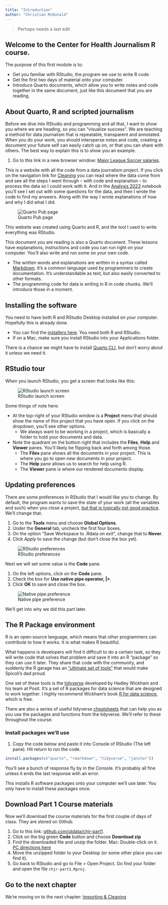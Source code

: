 ```yaml
---
title: "Introduction"
author: "Christian McDonald"
---
```


> Perhaps needs a last edit

## Welcome to the Center for Health Journalism R course.

The purpose of this first module is to:

- Get you familiar with RStudio, the program we use to write R code.
- Get the first two days of material onto your computer.
- Introduce Quarto documents, which allow you to write notes and code together in the same document, just like this document that you are reading.

## About Quarto, R and scripted journalism

Before we dive into RStudio and programming and all that, I want to show you where we are heading, so you can "visualize success". We are teaching a method for data journalism that is repeatable, transparent and annotated. When you do your work, you should intersperse notes and code, creating a document your future self can easily catch up on, or that you can share with others. The best way to explain this is to show you an example.

1.  Go to this link in a new browser window: [Major League Soccer salaries](https://christianmcdonald.quarto.pub/mls-salaries/).

This is a website with all the code from a data journalism project. If you click on the navigation link for [Cleaning](https://christianmcdonald.quarto.pub/mls-salaries/01-cleaning.html) you can read where the data come from and see all the steps I went through -- with code and explanation -- to process the data so I could work with it. And in the [Analysis 2023](https://christianmcdonald.quarto.pub/mls-salaries/02-analysis.html) notebook you'll see I set out with some questions for the data, and then I wrote the code to find my answers. Along with the way I wrote explanations of how and why I did what I did.

![Quarto Pub page](images/mls-analysis.png)

This website was created using Quarto and R, and the tool I used to write everything was RStudio.

This document you are reading is also a Quarto document. These lessons have explanations, instructions and code you can run right on your computer. You'll also write and run some on your own code.

- The written words and explanations are written in a syntax called [Markdown](https://quarto.org/docs/authoring/markdown-basics.html). It's a common language used by programmers to create documentation. It's understandable as text, but also easily converted to other formats.
- The programming code for data is writing in R in code chunks. We'll introduce those in a moment.

## Installing the software

You need to have both R and RStudio Desktop installed on your computer. Hopefully this is already done.

- You can find the [installers here](https://posit.co/download/rstudio-desktop/). You need both R and RStudio.
- If on a Mac, make sure you install RStudio into your Applications folder.

There is a chance we might have to install [Quarto CLI](https://quarto.org/docs/get-started/), but don't worry about it unless we need it.

## RStudio tour

When you launch RStudio, you get a screen that looks like this:

![RStudio launch screen](images/intro-start.png)

Some things of note here:

- At the top-right of your RStudio window is a **Project** menu that should show the name of this project that you have open. If you click on the dropdown, you'll see other options.
    - We always want to be working in a project, which is basically a folder to hold your documents and data.
- Note the quadrant on the bottom right that includes the **Files**, **Help** and **Viewer** panes. You'll likely be flipping back and forth among those.
    - The **Files** pane shows all the documents in your project. This is where you go to open new documents in your project.
    - The **Help** pane allows us to search for help using R.
    - The **Viewer** pane is where our rendered documents display.

## Updating preferences

There are some preferences in RStudio that I would like you to change. By default, the program wants to save the state of your work (all the variables and such) when you close a project, [but that is typically not good practice](https://www.r-bloggers.com/2017/04/using-r-dont-save-your-workspace/). We'll change that.

1.  Go to the **Tools** menu and choose **Global Options**.
2.  Under the **General** tab, uncheck the first four boxes.
3.  On the option "Save Workspace to .Rdata on exit", change that to **Never**.
4.  Click *Apply* to save the change (but don't close the box yet).

![RStudio preferences](images/rstudio-prefs.png)

Next we will set some value is the **Code** pane.

1.  On the left options, click on the **Code** pane.
2.  Check the box for **Use native pipe operator, \|\>**.
3.  Click **OK** to save and close the box.

![Native pipe preference](images/native_pipe_pref.png)

We'll get into why we did this part later.

## The R Package environment

R is an open-source language, which means that other programmers can contribute to how it works. It is what makes R beautiful.

What happens is developers will find it difficult to do a certain task, so they will write code that solves that problem and save it into an R "package" so they can use it later. They share that code with the community, and suddenly the R garage has an ["ultimate set of tools"](https://youtu.be/Y1En6FKd5Pk?t=24) that would make Spicoli's dad proud.

One set of these tools is the [tidyverse](https://www.tidyverse.org/) developed by Hadley Wickham and his team at Posit. It's a set of R packages for data science that are designed to work together. I highly recommend Wickham's book [R for data science](https://r4ds.hadley.nz/), which is free.

There are also a series of useful tidyverse [cheatsheets](https://rstudio.github.io/cheatsheets/) that can help you as you use the packages and functions from the tidyverse. We'll refer to these throughout the course.

### Install packages we'll use

1. Copy the code below and paste it into Console of RStudio (The left pane). Hit return to run the code.

``` r
install.packages(c("quarto", "rmarkdown", "tidyverse", "janitor"))
```

You'll see a bunch of response fly by in the Console. It's probably all fine unless it ends the last response with an error.

This installs R software packages onto your computer we'll use later. You only have to install these packages once.

## Download Part 1 Course materials

Now we'll download the course materials for the first couple of days of class. They are stored on Github.

1. Go to this link: [github.com/utdata/chjr-part1](https://github.com/utdata/chjr-part1).
2. Click on the big green **Code** button and choose **Download zip**
3. Find the downloaded file and unzip the folder. Mac: Double-click on it. [PC directions here](https://support.microsoft.com/en-us/windows/zip-and-unzip-files-8d28fa72-f2f9-712f-67df-f80cf89fd4e5)
4. Move the unzipped folder to your Desktop (or some other place you can find it).
5. Go back to RStudio and go to File > Open Project. Go find your folder and open the file `chjr-part1.Rproj`.

## Go to the next chapter

We're moving on to the next chapter: [Importing & Cleaning](https://critmcdonald.github.io/chjr-part1/lesson-day1-02-clean.html)




